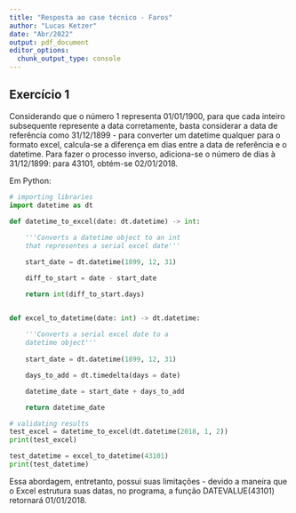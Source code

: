 ```yaml
---
title: "Resposta ao case técnico - Faros"
author: "Lucas Ketzer"
date: "Abr/2022"
output: pdf_document
editor_options: 
  chunk_output_type: console
---
```


## Exercício 1
Considerando que o número 1 representa 01/01/1900,
para que cada inteiro subsequente represente a data
corretamente, basta considerar a data de referência
como 31/12/1899 - para converter um datetime qualquer
para o formato excel, calcula-se a diferença em dias
entre a data de referência e o datetime. Para fazer o
processo inverso, adiciona-se o número de dias à 31/12/1899:
para 43101, obtém-se 02/01/2018.

Em Python:

```python
# importing libraries
import datetime as dt

def datetime_to_excel(date: dt.datetime) -> int:
    
    '''Converts a datetime object to an int
    that representes a serial excel date'''

    start_date = dt.datetime(1899, 12, 31)

    diff_to_start = date - start_date

    return int(diff_to_start.days)


def excel_to_datetime(date: int) -> dt.datetime:
    
    '''Converts a serial excel date to a
    datetime object'''
    
    start_date = dt.datetime(1899, 12, 31)

    days_to_add = dt.timedelta(days = date)

    datetime_date = start_date + days_to_add

    return datetime_date

# validating results
test_excel = datetime_to_excel(dt.datetime(2018, 1, 2))
print(test_excel)

test_datetime = excel_to_datetime(43101)
print(test_datetime)

```

Essa abordagem, entretanto, possui suas limitações - devido a maneira que
o Excel estrutura suas datas, no programa, a função DATEVALUE(43101) retornará
01/01/2018.


